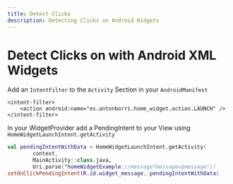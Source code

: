 ```yaml
---
title: Detect Clicks
description: Detecting Clicks on Android Widgets
---
```


# Detect Clicks on with Android XML Widgets

Add an `IntentFilter` to the `Activity` Section in your `AndroidManifest`
```
<intent-filter>
    <action android:name="es.antonborri.home_widget.action.LAUNCH" />
</intent-filter>
```

In your WidgetProvider add a PendingIntent to your View using `HomeWidgetLaunchIntent.getActivity`
```kotlin
val pendingIntentWithData = HomeWidgetLaunchIntent.getActivity(
        context,
        MainActivity::class.java,
        Uri.parse("homeWidgetExample://message?message=$message"))
setOnClickPendingIntent(R.id.widget_message, pendingIntentWithData)
```